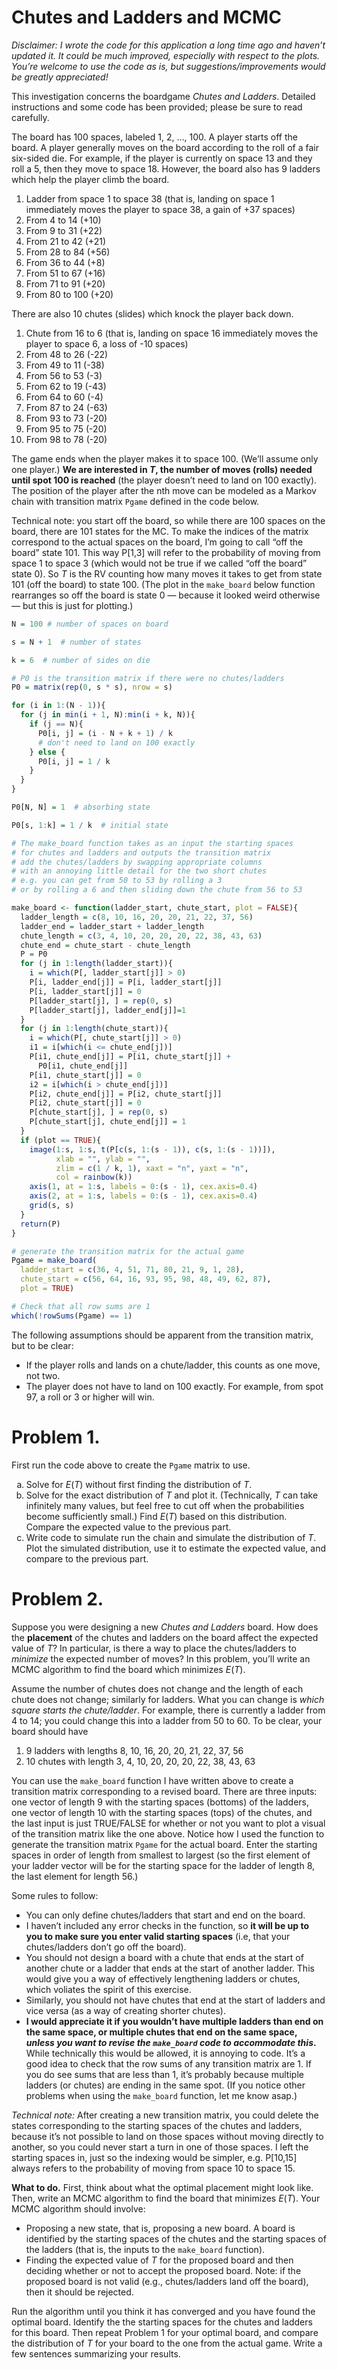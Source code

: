 # Chutes and Ladders and MCMC {.unnumbered}

*Disclaimer: I wrote the code for this application a long time ago and haven't updated it.*
*It could be much improved, especially with respect to the plots.*
*You're welcome to use the code as is, but suggestions/improvements would be greatly appreciated!*

This investigation concerns the boardgame *Chutes and Ladders*.
Detailed instructions and some code has been provided; please be sure to read carefully.

The board has 100 spaces, labeled 1, 2, ..., 100.
A player starts off the board.
A player generally moves on the board according to the roll of a fair six-sided die.
For example, if the player is currently on space 13 and they roll a 5, then they move to space 18.
However, the board also has 9 ladders which help the player climb the board.

1. Ladder from space 1 to space 38 (that is, landing on space 1 immediately moves the player to space 38, a gain of +37 spaces)
1. From 4 to 14 (+10)
1. From 9 to 31 (+22)
1. From 21 to 42 (+21)
1. From 28 to 84 (+56)
1. From 36 to 44 (+8)
1. From 51 to 67 (+16)
1. From 71 to 91 (+20)
1. From 80 to 100 (+20)

There are also 10 chutes (slides) which knock the player back down.

1. Chute from 16 to 6 (that is, landing on space 16 immediately moves the player to space 6, a loss of -10 spaces)
1. From 48 to 26 (-22)
1. From 49 to 11 (-38)
1. From 56 to 53 (-3)
1. From 62 to 19 (-43)
1. From 64 to 60 (-4)
1. From 87 to 24 (-63)
1. From 93 to 73 (-20)
1. From 95 to 75 (-20)
1. From 98 to 78 (-20)


The game ends when the player makes it to space 100.
(We'll assume only one player.)
**We are interested in $T$, the number of moves (rolls) needed until spot 100 is reached** (the player doesn't need to land on 100 exactly).
The position of the player after the nth move can be modeled as a Markov chain with transition matrix `Pgame` defined in the code below.


Technical note: you start off the board, so while there are 100 spaces on the board, there are 101 states for the MC.
To make the indices of the matrix correspond to the actual spaces on the board, I'm going to call "off the board" state 101.
This way P[1,3] will refer to the probability of moving from space 1 to space 3 (which would not be true if we called "off the board" state 0).
So $T$ is the RV counting how many moves it takes to get from state 101 (off the board) to state 100.
(The plot in the `make_board` below function rearranges so off the board is state 0 --- because it looked weird otherwise --- but this is just for plotting.)

```{r}
N = 100 # number of spaces on board

s = N + 1  # number of states

k = 6  # number of sides on die

# P0 is the transition matrix if there were no chutes/ladders
P0 = matrix(rep(0, s * s), nrow = s)

for (i in 1:(N - 1)){
  for (j in min(i + 1, N):min(i + k, N)){
    if (j == N){
      P0[i, j] = (i - N + k + 1) / k
      # don't need to land on 100 exactly
    } else {
      P0[i, j] = 1 / k
    }
  }
}

P0[N, N] = 1  # absorbing state

P0[s, 1:k] = 1 / k  # initial state
```


```{r}
# The make_board function takes as an input the starting spaces
# for chutes and ladders and outputs the transition matrix
# add the chutes/ladders by swapping appropriate columns
# with an annoying little detail for the two short chutes
# e.g. you can get from 50 to 53 by rolling a 3
# or by rolling a 6 and then sliding down the chute from 56 to 53

make_board <- function(ladder_start, chute_start, plot = FALSE){
  ladder_length = c(8, 10, 16, 20, 20, 21, 22, 37, 56)
  ladder_end = ladder_start + ladder_length
  chute_length = c(3, 4, 10, 20, 20, 20, 22, 38, 43, 63)
  chute_end = chute_start - chute_length
  P = P0
  for (j in 1:length(ladder_start)){
    i = which(P[, ladder_start[j]] > 0)
    P[i, ladder_end[j]] = P[i, ladder_start[j]]
    P[i, ladder_start[j]] = 0
    P[ladder_start[j], ] = rep(0, s)
    P[ladder_start[j], ladder_end[j]]=1
  }
  for (j in 1:length(chute_start)){
    i = which(P[, chute_start[j]] > 0)
    i1 = i[which(i <= chute_end[j])]
    P[i1, chute_end[j]] = P[i1, chute_start[j]] +
      P0[i1, chute_end[j]]
    P[i1, chute_start[j]] = 0  
    i2 = i[which(i > chute_end[j])]
    P[i2, chute_end[j]] = P[i2, chute_start[j]]
    P[i2, chute_start[j]] = 0   
    P[chute_start[j], ] = rep(0, s)
    P[chute_start[j], chute_end[j]] = 1
  }
  if (plot == TRUE){
    image(1:s, 1:s, t(P[c(s, 1:(s - 1)), c(s, 1:(s - 1))]),
          xlab = "", ylab = "",
          zlim = c(1 / k, 1), xaxt = "n", yaxt = "n",
          col = rainbow(k))
    axis(1, at = 1:s, labels = 0:(s - 1), cex.axis=0.4)
    axis(2, at = 1:s, labels = 0:(s - 1), cex.axis=0.4)
    grid(s, s) 
  }
  return(P)
}
```


```{r}
# generate the transition matrix for the actual game
Pgame = make_board(
  ladder_start = c(36, 4, 51, 71, 80, 21, 9, 1, 28),
  chute_start = c(56, 64, 16, 93, 95, 98, 48, 49, 62, 87),
  plot = TRUE)
```


```{r}
# Check that all row sums are 1
which(!rowSums(Pgame) == 1)
```

The following assumptions should be apparent from the transition matrix, but to be clear: 

- If the player rolls and lands on a chute/ladder, this counts as one move, not two.
- The player does not have to land on 100 exactly.
For example, from spot 97, a roll or 3 or higher will win.
  


# Problem 1.

First run the code above to create the `Pgame` matrix to use.

a.  Solve for $E(T)$ without first finding the distribution of $T$.
a.  Solve for the exact distribution of $T$ and plot it.
(Technically, $T$ can take infinitely many values, but feel free to cut off when the probabilities become sufficiently small.)
Find $E(T)$ based on this distribution.
Compare the expected value to the previous part.
a. Write code to simulate run the chain and simulate the distribution of $T$.
Plot the simulated distribution, use it to estimate the expected value, and compare to the previous part.  


# Problem 2.

Suppose you were designing a new *Chutes and Ladders* board.
How does the **placement** of the chutes and ladders on the board affect the expected value of $T$?
In particular, is there a way to place the chutes/ladders to *minimize* the expected number of moves?
In this problem, you'll write an MCMC algorithm to find the board which minimizes $E(T)$.

Assume the number of chutes does not change and the length of each chute does not change; similarly for ladders.
What you can change is *which square starts the chute/ladder*.
For example, there is currently a ladder from 4 to 14; you could change this into a ladder from 50 to 60.
To be clear, your board should have

1. 9 ladders with lengths 8, 10, 16, 20, 20, 21, 22, 37, 56
1. 10 chutes with length 3, 4, 10, 20, 20, 20, 22, 38, 43, 63 

You can use the `make_board` function I have written above to create a transition matrix corresponding to a revised board.
There are three inputs: one vector of length 9 with the starting spaces (bottoms) of the ladders, one vector of length 10 with the starting spaces (tops) of the chutes, and the last input is just TRUE/FALSE for whether or not you want to plot a visual of the transition matrix like the one above.
Notice how I used the function to generate the transition matrix `Pgame` for the actual board.
Enter the starting spaces in order of length from smallest to largest (so the first element of your ladder vector will be for the starting space for the ladder of length 8, the last element for length 56.)

Some rules to follow:

- You can only define chutes/ladders that start and end on the board.
- I haven't included any error checks in the function, so **it will be up to you to make sure you enter valid starting spaces** (i.e, that your chutes/ladders don't go off the board).
- You should not design a board with a chute that ends at the start of another chute or a ladder that ends at the start of another ladder.
This would give you a way of effectively lengthening ladders or chutes, which voliates the spirit of this exercise.
- Similarly, you should not have chutes that end at the start of ladders and vice versa (as a way of creating shorter chutes).
- **I would appreciate it if you wouldn't have multiple ladders than end on the same space, or multiple chutes that end on the same space, *unless you want to revise the `make_board` code to accommodate this*.**
While technically this would be allowed, it is annoying to code.
It's a good idea to check that the row sums of any transition matrix are 1.
If you do see sums that are less than 1, it's probably because multiple ladders (or chutes) are ending in the same spot.
(If you notice other problems when using the `make_board` function, let me know asap.)

*Technical note:* After creating a new transition matrix, you could delete the states corresponding to the starting spaces of the chutes and ladders, because it's not possible to land on those spaces without moving directly to another, so you could never start a turn in one of those spaces.
I left the starting spaces in, just so the indexing would be simpler, e.g. P[10,15] always refers to the probability of moving from space 10 to space 15.
  
  
  
**What to do.** First, think about what the optimal placement might look like. Then, write an MCMC algorithm to find the board that minimizes $E(T)$.
Your MCMC algorithm should involve:

- Proposing a new state, that is, proposing a new board.
A board is identified by the starting spaces of the chutes and the starting spaces of the ladders (that is, the inputs to the `make_board` function).
- Finding the expected value of $T$ for the proposed board and then deciding whether or not to accept the proposed board.
Note: if the proposed board is not valid (e.g., chutes/ladders land off the board), then it should be rejected.

Run the algorithm until you think it has converged and you have found the optimal board.
Identify the the starting spaces for the chutes and ladders for this board.
Then repeat Problem 1 for your optimal board, and compare the distribution of $T$ for your board to the one from the actual game.
Write a few sentences summarizing your results.
